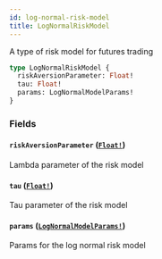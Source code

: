 ```yaml
---
id: log-normal-risk-model
title: LogNormalRiskModel
---
```


A type of risk model for futures trading

```graphql
type LogNormalRiskModel {
  riskAversionParameter: Float!
  tau: Float!
  params: LogNormalModelParams!
}
```

### Fields

#### `riskAversionParameter` ([`Float!`](/docs/graphql/scalars/float))

Lambda parameter of the risk model

#### `tau` ([`Float!`](/docs/graphql/scalars/float))

Tau parameter of the risk model

#### `params` ([`LogNormalModelParams!`](/docs/graphql/objects/log-normal-model-params))

Params for the log normal risk model
